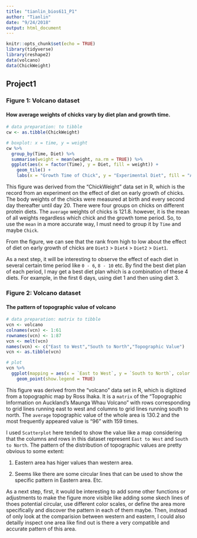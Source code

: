 ```yaml
---
title: "tianlin_bios611_P1"
author: "Tianlin"
date: "9/24/2018"
output: html_document
---
```


```r
knitr::opts_chunk$set(echo = TRUE)
library(tidyverse)
library(reshape2)
data(volcano)
data(ChickWeight)
```

## Project1

### Figure 1: Volcano dataset 

#### How average weights of chicks vary by diet plan and growth time.

```r
# data preparation: to tibble
cw <- as.tibble(ChickWeight)

# boxplot: x = time, y = weight
cw %>%
  group_by(Time, Diet) %>%
  summarise(weight = mean(weight, na.rm = TRUE)) %>%
  ggplot(aes(x = factor(Time), y = Diet, fill = weight)) +
    geom_tile() +
    labs(x = "Growth Time of Chick", y = "Experimental Diet", fill = "Average Weight")
```

This figure was derived from the “ChickWeight” data set in R, which is the record from an experiment on the effect of diet on early growth of chicks. The body weights of the chicks were measured at birth and every second day thereafter until day 20. There were four groups on chicks on different protein diets. The `average` weights of chicks is 121.8. however, it is the mean of all weights regardless which chick and the growth tome period. So, to use the `mean` in a more accurate way, I must need to group it by `Time` and maybe `Chick`.

From the figure, we can see that the rank from high to low about the effect of diet on early growth of chicks are `Diet3` > `Diet4` > `Diet2` > `Diet1`.

As a next step, it will be interesting to observe the effect of each diet in several certain time period like `0 - 6`, `8 - 10` etc. By find the best diet plan of each period, I may get a best diet plan which is a combination of these 4 diets. For example, in the first 6 days, using diet 1 and then using diet 3.


### Figure 2: Volcano dataset
#### The pattern of topographic value of volcano

```r
# data preparation: matrix to tibble
vcn <- volcano
colnames(vcn) <- 1:61
rownames(vcn) <- 1:87
vcn <- melt(vcn)
names(vcn) <- c("East to West","South to North","Topographic Value")
vcn <- as.tibble(vcn)

# plot
vcn %>% 
  ggplot(mapping = aes(x = `East to West`, y = `South to North`, color = `Topographic Value`)) +
    geom_point(show.legend = TRUE)
```

This figure was derived from the “volcano” data set in R, which is digitized from a topographic map by Ross Ihaka. It is a `matrix` of the "Topographic Information on Auckland's Maunga Whau Volcano" with rows corresponding to grid lines running east to west and columns to grid lines running south to north. The `average` topographic value of the whole area is 130.2 and the most frequently appeared value is "96" with 159 times.

I used `Scatterplot` here tended to show the value like a map considering that the columns and rows in this dataset represent `East to West` and `South to North`. The pattern of the distribution of topographic values are pretty obvious to some extent: 

1. Eastern area has higer values than western area.

2. Seems like there are some circular lines that can be used to show the specific pattern in Eastern area. Etc.

As a next step, first, it would be interesting to add some other functions or adjustments to make the figure more visible like adding some skech lines of thoes potential circular, use different color scales, or define the area more specifically and discover the pattern in each of them maybe. Then, instead of only look at the comparision between western and eastern, I could also detailly inspect one area like find out is there a very compatible and accurate pattern of this area.

